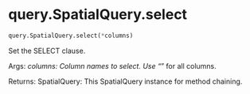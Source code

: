 # query.SpatialQuery.select { #soildb.query.SpatialQuery.select }

```python
query.SpatialQuery.select(*columns)
```

Set the SELECT clause.

Args:
    *columns: Column names to select. Use "*" for all columns.

Returns:
    SpatialQuery: This SpatialQuery instance for method chaining.